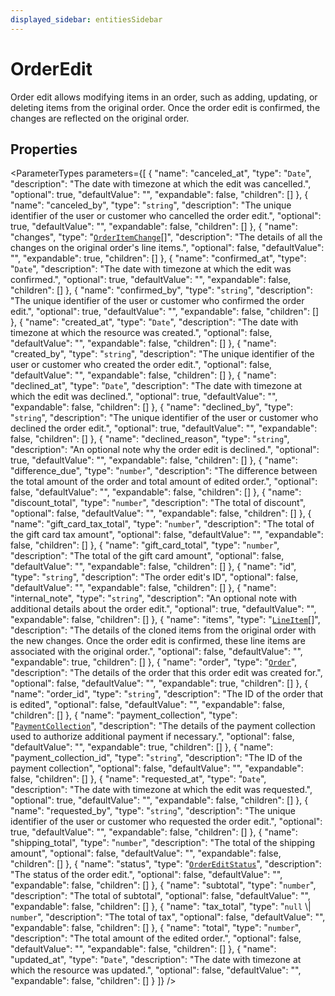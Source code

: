 ```yaml
---
displayed_sidebar: entitiesSidebar
---
```



# OrderEdit

Order edit allows modifying items in an order, such as adding, updating, or deleting items from the original order. Once the order edit is confirmed, the changes are reflected on the original order.

## Properties

<ParameterTypes parameters={[
  {
    "name": "canceled_at",
    "type": "`Date`",
    "description": "The date with timezone at which the edit was cancelled.",
    "optional": true,
    "defaultValue": "",
    "expandable": false,
    "children": []
  },
  {
    "name": "canceled_by",
    "type": "`string`",
    "description": "The unique identifier of the user or customer who cancelled the order edit.",
    "optional": true,
    "defaultValue": "",
    "expandable": false,
    "children": []
  },
  {
    "name": "changes",
    "type": "[`OrderItemChange`](OrderItemChange.mdx)[]",
    "description": "The details of all the changes on the original order's line items.",
    "optional": false,
    "defaultValue": "",
    "expandable": true,
    "children": []
  },
  {
    "name": "confirmed_at",
    "type": "`Date`",
    "description": "The date with timezone at which the edit was confirmed.",
    "optional": true,
    "defaultValue": "",
    "expandable": false,
    "children": []
  },
  {
    "name": "confirmed_by",
    "type": "`string`",
    "description": "The unique identifier of the user or customer who confirmed the order edit.",
    "optional": true,
    "defaultValue": "",
    "expandable": false,
    "children": []
  },
  {
    "name": "created_at",
    "type": "`Date`",
    "description": "The date with timezone at which the resource was created.",
    "optional": false,
    "defaultValue": "",
    "expandable": false,
    "children": []
  },
  {
    "name": "created_by",
    "type": "`string`",
    "description": "The unique identifier of the user or customer who created the order edit.",
    "optional": false,
    "defaultValue": "",
    "expandable": false,
    "children": []
  },
  {
    "name": "declined_at",
    "type": "`Date`",
    "description": "The date with timezone at which the edit was declined.",
    "optional": true,
    "defaultValue": "",
    "expandable": false,
    "children": []
  },
  {
    "name": "declined_by",
    "type": "`string`",
    "description": "The unique identifier of the user or customer who declined the order edit.",
    "optional": true,
    "defaultValue": "",
    "expandable": false,
    "children": []
  },
  {
    "name": "declined_reason",
    "type": "`string`",
    "description": "An optional note why the order edit is declined.",
    "optional": true,
    "defaultValue": "",
    "expandable": false,
    "children": []
  },
  {
    "name": "difference_due",
    "type": "`number`",
    "description": "The difference between the total amount of the order and total amount of edited order.",
    "optional": false,
    "defaultValue": "",
    "expandable": false,
    "children": []
  },
  {
    "name": "discount_total",
    "type": "`number`",
    "description": "The total of discount",
    "optional": false,
    "defaultValue": "",
    "expandable": false,
    "children": []
  },
  {
    "name": "gift_card_tax_total",
    "type": "`number`",
    "description": "The total of the gift card tax amount",
    "optional": false,
    "defaultValue": "",
    "expandable": false,
    "children": []
  },
  {
    "name": "gift_card_total",
    "type": "`number`",
    "description": "The total of the gift card amount",
    "optional": false,
    "defaultValue": "",
    "expandable": false,
    "children": []
  },
  {
    "name": "id",
    "type": "`string`",
    "description": "The order edit's ID",
    "optional": false,
    "defaultValue": "",
    "expandable": false,
    "children": []
  },
  {
    "name": "internal_note",
    "type": "`string`",
    "description": "An optional note with additional details about the order edit.",
    "optional": true,
    "defaultValue": "",
    "expandable": false,
    "children": []
  },
  {
    "name": "items",
    "type": "[`LineItem`](LineItem.mdx)[]",
    "description": "The details of the cloned items from the original order with the new changes. Once the order edit is confirmed, these line items are associated with the original order.",
    "optional": false,
    "defaultValue": "",
    "expandable": true,
    "children": []
  },
  {
    "name": "order",
    "type": "[`Order`](Order.mdx)",
    "description": "The details of the order that this order edit was created for.",
    "optional": false,
    "defaultValue": "",
    "expandable": true,
    "children": []
  },
  {
    "name": "order_id",
    "type": "`string`",
    "description": "The ID of the order that is edited",
    "optional": false,
    "defaultValue": "",
    "expandable": false,
    "children": []
  },
  {
    "name": "payment_collection",
    "type": "[`PaymentCollection`](PaymentCollection.mdx)",
    "description": "The details of the payment collection used to authorize additional payment if necessary.",
    "optional": false,
    "defaultValue": "",
    "expandable": true,
    "children": []
  },
  {
    "name": "payment_collection_id",
    "type": "`string`",
    "description": "The ID of the payment collection",
    "optional": false,
    "defaultValue": "",
    "expandable": false,
    "children": []
  },
  {
    "name": "requested_at",
    "type": "`Date`",
    "description": "The date with timezone at which the edit was requested.",
    "optional": true,
    "defaultValue": "",
    "expandable": false,
    "children": []
  },
  {
    "name": "requested_by",
    "type": "`string`",
    "description": "The unique identifier of the user or customer who requested the order edit.",
    "optional": true,
    "defaultValue": "",
    "expandable": false,
    "children": []
  },
  {
    "name": "shipping_total",
    "type": "`number`",
    "description": "The total of the shipping amount",
    "optional": false,
    "defaultValue": "",
    "expandable": false,
    "children": []
  },
  {
    "name": "status",
    "type": "[`OrderEditStatus`](../enums/OrderEditStatus.mdx)",
    "description": "The status of the order edit.",
    "optional": false,
    "defaultValue": "",
    "expandable": false,
    "children": []
  },
  {
    "name": "subtotal",
    "type": "`number`",
    "description": "The total of subtotal",
    "optional": false,
    "defaultValue": "",
    "expandable": false,
    "children": []
  },
  {
    "name": "tax_total",
    "type": "``null`` \\| `number`",
    "description": "The total of tax",
    "optional": false,
    "defaultValue": "",
    "expandable": false,
    "children": []
  },
  {
    "name": "total",
    "type": "`number`",
    "description": "The total amount of the edited order.",
    "optional": false,
    "defaultValue": "",
    "expandable": false,
    "children": []
  },
  {
    "name": "updated_at",
    "type": "`Date`",
    "description": "The date with timezone at which the resource was updated.",
    "optional": false,
    "defaultValue": "",
    "expandable": false,
    "children": []
  }
]} />
